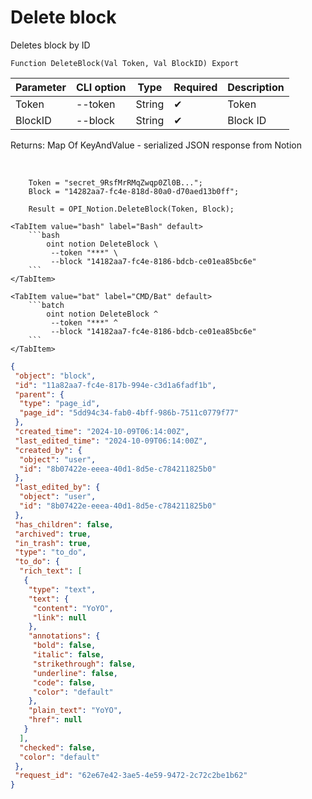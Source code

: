 ﻿---
sidebar_position: 4
---


# Delete block
 Deletes block by ID



`Function DeleteBlock(Val Token, Val BlockID) Export`

  | Parameter | CLI option | Type | Required | Description |
  |-|-|-|-|-|
  | Token | --token | String | &#x2714; | Token |
  | BlockID | --block | String | &#x2714; | Block ID |

  
  Returns:  Map Of KeyAndValue - serialized JSON response from Notion

<br/>




```bsl title="1C:Enterprise/OneScript code example"
    Token = "secret_9RsfMrRMqZwqp0Zl0B...";
    Block = "14282aa7-fc4e-818d-80a0-d70aed13b0ff";

    Result = OPI_Notion.DeleteBlock(Token, Block);
```
 

 <Tabs>
  
    <TabItem value="bash" label="Bash" default>
        ```bash
            oint notion DeleteBlock \
             --token "***" \
             --block "14182aa7-fc4e-8186-bdcb-ce01ea85bc6e"
        ```
    </TabItem>
  
    <TabItem value="bat" label="CMD/Bat" default>
        ```batch
            oint notion DeleteBlock ^
             --token "***" ^
             --block "14182aa7-fc4e-8186-bdcb-ce01ea85bc6e"
        ```
    </TabItem>
</Tabs>


```json title="Result"
{
 "object": "block",
 "id": "11a82aa7-fc4e-817b-994e-c3d1a6fadf1b",
 "parent": {
  "type": "page_id",
  "page_id": "5dd94c34-fab0-4bff-986b-7511c0779f77"
 },
 "created_time": "2024-10-09T06:14:00Z",
 "last_edited_time": "2024-10-09T06:14:00Z",
 "created_by": {
  "object": "user",
  "id": "8b07422e-eeea-40d1-8d5e-c784211825b0"
 },
 "last_edited_by": {
  "object": "user",
  "id": "8b07422e-eeea-40d1-8d5e-c784211825b0"
 },
 "has_children": false,
 "archived": true,
 "in_trash": true,
 "type": "to_do",
 "to_do": {
  "rich_text": [
   {
    "type": "text",
    "text": {
     "content": "YoYO",
     "link": null
    },
    "annotations": {
     "bold": false,
     "italic": false,
     "strikethrough": false,
     "underline": false,
     "code": false,
     "color": "default"
    },
    "plain_text": "YoYO",
    "href": null
   }
  ],
  "checked": false,
  "color": "default"
 },
 "request_id": "62e67e42-3ae5-4e59-9472-2c72c2be1b62"
}
```
